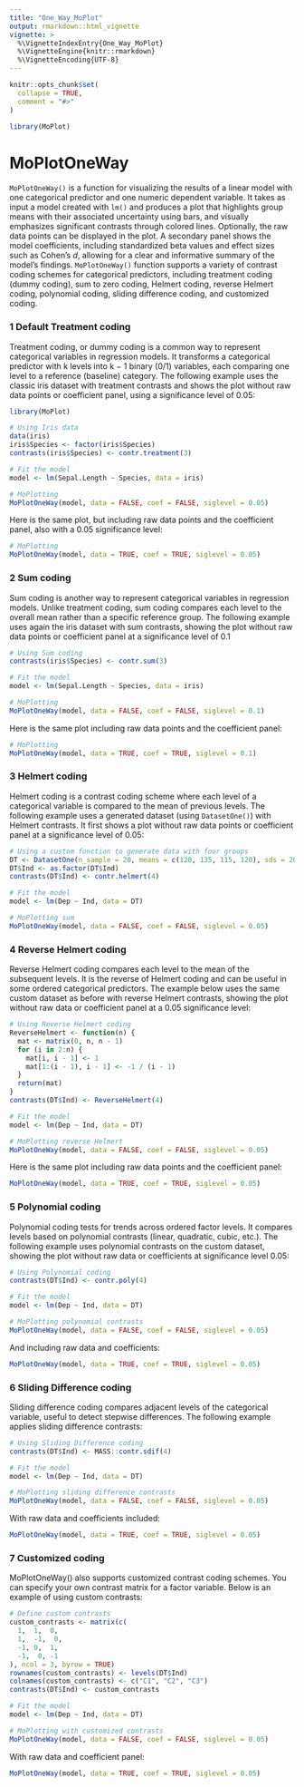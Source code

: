 ```yaml
---
title: "One_Way_MoPlot"
output: rmarkdown::html_vignette
vignette: >
  %\VignetteIndexEntry{One_Way_MoPlot}
  %\VignetteEngine{knitr::rmarkdown}
  %\VignetteEncoding{UTF-8}
---
```


```r
knitr::opts_chunk$set(
  collapse = TRUE,
  comment = "#>"
)
```

```r
library(MoPlot)
```
# MoPlotOneWay

`MoPlotOneWay()` is a function for visualizing the results of a linear model with one categorical predictor and one numeric dependent variable. It takes as input a model created with `lm()` and produces a plot that highlights group means with their associated uncertainty using bars, and visually emphasizes significant contrasts through colored lines. Optionally, the raw data points can be displayed in the plot. A secondary panel shows the model coefficients, including standardized beta values and effect sizes such as Cohen’s *d*, allowing for a clear and informative summary of the model's findings.  `MoPlotOneWay()` function supports a variety of contrast coding schemes for categorical predictors, including treatment coding (dummy coding), sum to zero coding, Helmert coding, reverse Helmert coding, polynomial coding, sliding difference coding, and customized coding.

### 1 Default Treatment coding

Treatment coding, or dummy coding is a common way to represent categorical variables in regression models. It transforms a categorical predictor with k levels into k − 1 binary (0/1) variables, each comparing one level to a reference (baseline) category.
The following example uses the classic iris dataset with treatment contrasts and shows the plot without raw data points or coefficient panel, using a significance level of 0.05:

```r
library(MoPlot)

# Using Iris data
data(iris)
iris$Species <- factor(iris$Species)
contrasts(iris$Species) <- contr.treatment(3)

# Fit the model
model <- lm(Sepal.Length ~ Species, data = iris)

# MoPlotting
MoPlotOneWay(model, data = FALSE, coef = FALSE, siglevel = 0.05)
```

Here is the same plot, but including raw data points and the coefficient panel, also with a 0.05 significance level:
```r
# MoPlotting
MoPlotOneWay(model, data = TRUE, coef = TRUE, siglevel = 0.05)
```

### 2 Sum coding

Sum coding is another way to represent categorical variables in regression models. Unlike treatment coding, sum coding compares each level to the overall mean rather than a specific reference group. The following example uses again the iris dataset with sum contrasts, showing the plot without raw data points or coefficient panel at a significance level of 0.1

```r
# Using Sum coding
contrasts(iris$Species) <- contr.sum(3)

# Fit the model
model <- lm(Sepal.Length ~ Species, data = iris)

# MoPlotting
MoPlotOneWay(model, data = FALSE, coef = FALSE, siglevel = 0.1)
```

Here is the same plot including raw data points and the coefficient panel:
```r
# MoPlotting
MoPlotOneWay(model, data = TRUE, coef = TRUE, siglevel = 0.1)
```

### 3 Helmert coding

Helmert coding is a contrast coding scheme where each level of a categorical variable is compared to the mean of previous levels. The following example uses a generated dataset (using `DatasetOne()`) with Helmert contrasts. It first shows a plot without raw data points or coefficient panel at a significance level of 0.05:

```r
# Using a custom function to generate data with four groups
DT <- DatasetOne(n_sample = 20, means = c(120, 135, 115, 120), sds = 20)
DT$Ind <- as.factor(DT$Ind)
contrasts(DT$Ind) <- contr.helmert(4)

# Fit the model
model <- lm(Dep ~ Ind, data = DT)

# MoPlotting sum
MoPlotOneWay(model, data = FALSE, coef = FALSE, siglevel = 0.05)
```

### 4 Reverse Helmert coding
Reverse Helmert coding compares each level to the mean of the subsequent levels. It is the reverse of Helmert coding and can be useful in some ordered categorical predictors. The example below uses the same custom dataset as before with reverse Helmert contrasts, showing the plot without raw data or coefficient panel at a 0.05 significance level:

```r
# Using Reverse Helmert coding
ReverseHelmert <- function(n) {
  mat <- matrix(0, n, n - 1)
  for (i in 2:n) {
    mat[i, i - 1] <- 1
    mat[1:(i - 1), i - 1] <- -1 / (i - 1)
  }
  return(mat)
}
contrasts(DT$Ind) <- ReverseHelmert(4)

# Fit the model
model <- lm(Dep ~ Ind, data = DT)

# MoPlotting reverse Helmert
MoPlotOneWay(model, data = FALSE, coef = FALSE, siglevel = 0.05)
```
Here is the same plot including raw data points and the coefficient panel:
```r
MoPlotOneWay(model, data = TRUE, coef = TRUE, siglevel = 0.05)
```

### 5 Polynomial coding
Polynomial coding tests for trends across ordered factor levels. It compares levels based on polynomial contrasts (linear, quadratic, cubic, etc.). The following example uses polynomial contrasts on the custom dataset, showing the plot without raw data or coefficients at significance level 0.05:

```r
# Using Polynomial coding
contrasts(DT$Ind) <- contr.poly(4)

# Fit the model
model <- lm(Dep ~ Ind, data = DT)

# MoPlotting polynomial contrasts
MoPlotOneWay(model, data = FALSE, coef = FALSE, siglevel = 0.05)
```

And including raw data and coefficients:
```r
MoPlotOneWay(model, data = TRUE, coef = TRUE, siglevel = 0.05)
```

### 6 Sliding Difference coding
Sliding difference coding compares adjacent levels of the categorical variable, useful to detect stepwise differences. The following example applies sliding difference contrasts:

```r
# Using Sliding Difference coding
contrasts(DT$Ind) <- MASS::contr.sdif(4)

# Fit the model
model <- lm(Dep ~ Ind, data = DT)

# MoPlotting sliding difference contrasts
MoPlotOneWay(model, data = FALSE, coef = FALSE, siglevel = 0.05)
```

With raw data and coefficients included:
```r
MoPlotOneWay(model, data = TRUE, coef = TRUE, siglevel = 0.05)
```

### 7 Customized coding
MoPlotOneWay() also supports customized contrast coding schemes. You can specify your own contrast matrix for a factor variable. Below is an example of using custom contrasts:

```r
# Define custom contrasts
custom_contrasts <- matrix(c(
  1,  1,  0,
  1,  -1,  0,
  -1, 0,  1,
  -1,  0, -1
), ncol = 3, byrow = TRUE)
rownames(custom_contrasts) <- levels(DT$Ind)
colnames(custom_contrasts) <- c("C1", "C2", "C3")
contrasts(DT$Ind) <- custom_contrasts

# Fit the model
model <- lm(Dep ~ Ind, data = DT)

# MoPlotting with customized contrasts
MoPlotOneWay(model, data = FALSE, coef = FALSE, siglevel = 0.05)
```

With raw data and coefficient panel:
```r
MoPlotOneWay(model, data = TRUE, coef = TRUE, siglevel = 0.05)
```
